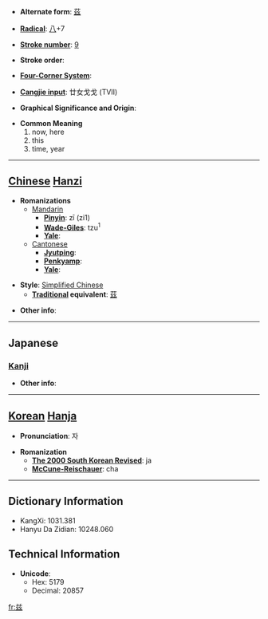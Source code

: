 * '''Alternate form''': [[茲]]

* '''[[Wiktionary:Chinese radical index| Radical]]''': [[Wiktionary:Chinese radical index 八|八]]+7

* '''[[Wiktionary:Chinese total strokes index|Stroke number]]''': [[Wiktionary:Chinese total strokes index 9|9]]

* '''Stroke order''': 

* '''[[Wiktionary:Chinese four corner index|Four-Corner System]]''': 

* '''[[Wiktionary:Chinese Cangjie index|Cangjie input]]''': 廿女戈戈 (TVII)

* '''Graphical Significance and Origin''': 

* '''Common Meaning'''
*#now, here
*# this
*# time, year


----

== [[Chinese]] [[Hanzi]] ==

* '''Romanizations'''
** [[Mandarin]]
*** '''[[Pinyin]]''': zī (zi1)
*** '''[[Wade-Giles]]''': tzu<sup>1</sup>
*** '''[[Yale]]''': 
**[[Cantonese]]
***'''[[Jyutping]]''':
***'''[[Penkyamp]]''': 
***'''[[Yale]]''': 

* '''Style''': [[Simplified Chinese]] 
** '''[[Traditional Chinese|Traditional]] equivalent''': [[茲]]

* '''Other info''': 

----

==Japanese==
===[[Kanji]]===
{{kanji|on readings=[[じ]] (ji), [[し]] (shi)|kun readings=[[しげる]] (shigeru), [[ます]] (masu), [[むしろ]] (mushiro)}}

* '''Other info''':  

----

== [[Korean]] [[Hanja]] ==

* '''Pronunciation''': 자

* '''Romanization'''
** '''[[The 2000 South Korean Revised Romanization|The 2000 South Korean Revised]]''': ja
** '''[[McCune-Reischauer]]''': cha

----

== Dictionary Information ==

* KangXi: 1031.381
* Hanyu Da Zidian: 10248.060

== Technical Information ==

* '''Unicode''':
** Hex: 5179
** Decimal: 20857

[[fr:兹]]
